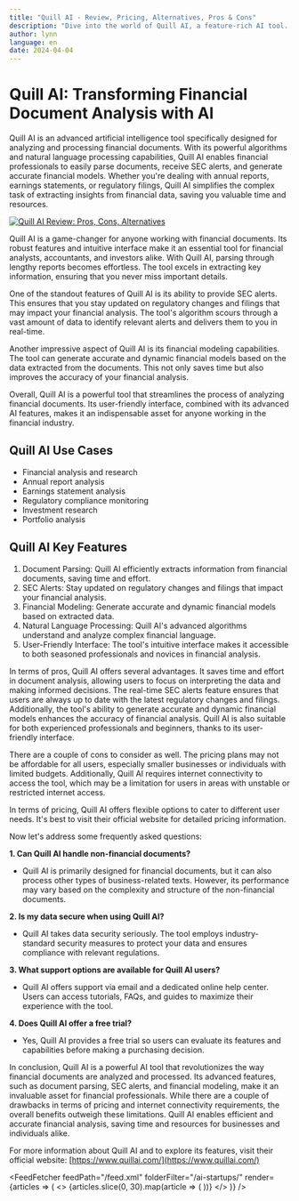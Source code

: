 ```yaml
---
title: "Quill AI - Review, Pricing, Alternatives, Pros & Cons"
description: "Dive into the world of Quill AI, a feature-rich AI tool. Learn about its features, pricing, and how it's making an impact. Don't miss out!"
author: lynn
language: en
date: 2024-04-04
---
```


# Quill AI: Transforming Financial Document Analysis with AI
        
Quill AI is an advanced artificial intelligence tool specifically designed for analyzing and processing financial documents. With its powerful algorithms and natural language processing capabilities, Quill AI enables financial professionals to easily parse documents, receive SEC alerts, and generate accurate financial models. Whether you're dealing with annual reports, earnings statements, or regulatory filings, Quill AI simplifies the complex task of extracting insights from financial data, saving you valuable time and resources.


<BlogHeader />


[![Quill AI Review: Pros, Cons, Alternatives](/ai-startups/quill-ai.png)](https://www.quillai.com/)



Quill AI is a game-changer for anyone working with financial documents. Its robust features and intuitive interface make it an essential tool for financial analysts, accountants, and investors alike. With Quill AI, parsing through lengthy reports becomes effortless. The tool excels in extracting key information, ensuring that you never miss important details.

One of the standout features of Quill AI is its ability to provide SEC alerts. This ensures that you stay updated on regulatory changes and filings that may impact your financial analysis. The tool's algorithm scours through a vast amount of data to identify relevant alerts and delivers them to you in real-time.

Another impressive aspect of Quill AI is its financial modeling capabilities. The tool can generate accurate and dynamic financial models based on the data extracted from the documents. This not only saves time but also improves the accuracy of your financial analysis.

Overall, Quill AI is a powerful tool that streamlines the process of analyzing financial documents. Its user-friendly interface, combined with its advanced AI features, makes it an indispensable asset for anyone working in the financial industry.

## Quill AI Use Cases

- Financial analysis and research
- Annual report analysis
- Earnings statement analysis
- Regulatory compliance monitoring
- Investment research
- Portfolio analysis

## Quill AI Key Features

1. Document Parsing: Quill AI efficiently extracts information from financial documents, saving time and effort.
2. SEC Alerts: Stay updated on regulatory changes and filings that impact your financial analysis.
3. Financial Modeling: Generate accurate and dynamic financial models based on extracted data.
4. Natural Language Processing: Quill AI's advanced algorithms understand and analyze complex financial language.
5. User-Friendly Interface: The tool's intuitive interface makes it accessible to both seasoned professionals and novices in financial analysis.

In terms of pros, Quill AI offers several advantages. It saves time and effort in document analysis, allowing users to focus on interpreting the data and making informed decisions. The real-time SEC alerts feature ensures that users are always up to date with the latest regulatory changes and filings. Additionally, the tool's ability to generate accurate and dynamic financial models enhances the accuracy of financial analysis. Quill AI is also suitable for both experienced professionals and beginners, thanks to its user-friendly interface.

There are a couple of cons to consider as well. The pricing plans may not be affordable for all users, especially smaller businesses or individuals with limited budgets. Additionally, Quill AI requires internet connectivity to access the tool, which may be a limitation for users in areas with unstable or restricted internet access.

In terms of pricing, Quill AI offers flexible options to cater to different user needs. It's best to visit their official website for detailed pricing information.

Now let's address some frequently asked questions:

**1. Can Quill AI handle non-financial documents?**
   - Quill AI is primarily designed for financial documents, but it can also process other types of business-related texts. However, its performance may vary based on the complexity and structure of the non-financial documents.

**2. Is my data secure when using Quill AI?**
   - Quill AI takes data security seriously. The tool employs industry-standard security measures to protect your data and ensures compliance with relevant regulations.

**3. What support options are available for Quill AI users?**
   - Quill AI offers support via email and a dedicated online help center. Users can access tutorials, FAQs, and guides to maximize their experience with the tool.

**4. Does Quill AI offer a free trial?**
   - Yes, Quill AI provides a free trial so users can evaluate its features and capabilities before making a purchasing decision.

In conclusion, Quill AI is a powerful AI tool that revolutionizes the way financial documents are analyzed and processed. Its advanced features, such as document parsing, SEC alerts, and financial modeling, make it an invaluable asset for financial professionals. While there are a couple of drawbacks in terms of pricing and internet connectivity requirements, the overall benefits outweigh these limitations. Quill AI enables efficient and accurate financial analysis, saving time and resources for businesses and individuals alike.

For more information about Quill AI and to explore its features, visit their official website: [https://www.quillai.com/](https://www.quillai.com/)


<AdComponent />


<FeedFetcher feedPath="/feed.xml" folderFilter="/ai-startups/" render={articles => (
    <>
        <Cards>
            {articles.slice(0, 30).map(article => (
                <Card key={article.link} title={article.title} href={article.link} />
            ))}
        </Cards>
    </>
)} />

